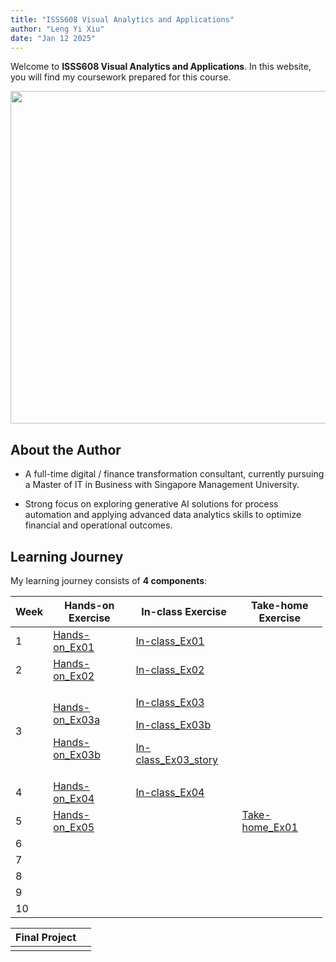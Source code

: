 ```yaml
---
title: "ISSS608 Visual Analytics and Applications"
author: "Leng Yi Xiu"
date: "Jan 12 2025"
---
```


Welcome to **ISSS608 Visual Analytics and Applications**. In this website, you will find my coursework prepared for this course.

![](images/pic.png){fig-align="center" width="532"}

## About the Author

-   A full-time digital / finance transformation consultant, currently pursuing a Master of IT in Business with Singapore Management University.

-   Strong focus on exploring generative AI solutions for process automation and applying advanced data analytics skills to optimize financial and operational outcomes.

## Learning Journey

My learning journey consists of **4 components**:

+---------+--------------------------------------------------------------------------------------------------------------+------------------------------------------------------------------------------------------------------------------------------------+----------------------------------------------------------------------------------------------------------------+
| Week    | Hands-on Exercise                                                                                            | In-class Exercise                                                                                                                  | Take-home Exercise                                                                                             |
+=========+==============================================================================================================+====================================================================================================================================+================================================================================================================+
| 1       | [Hands-on_Ex01](https://isss608visualanalytics-yxleng.netlify.app/hands-on_ex/hands-on_ex01/hands-on_ex01)   | [In-class_Ex01](https://public.tableau.com/app/profile/yi.xiu.leng/viz/In-class_Ex01_17371864393520/Dashboard)                     |                                                                                                                |
+---------+--------------------------------------------------------------------------------------------------------------+------------------------------------------------------------------------------------------------------------------------------------+----------------------------------------------------------------------------------------------------------------+
| 2       | [Hands-on_Ex02](https://isss608visualanalytics-yxleng.netlify.app/hands-on_ex/hands-on_ex02/hands-on_ex02)   | [In-class_Ex02](https://public.tableau.com/app/profile/yi.xiu.leng/viz/In-class_Ex02_17378027610090/Dashboard2)                    |                                                                                                                |
+---------+--------------------------------------------------------------------------------------------------------------+------------------------------------------------------------------------------------------------------------------------------------+----------------------------------------------------------------------------------------------------------------+
| 3       | [Hands-on_Ex03a](https://isss608visualanalytics-yxleng.netlify.app/hands-on_ex/hands-on_ex03/hands-on_ex03)  | [In-class_Ex03](https://public.tableau.com/app/profile/yi.xiu.leng/viz/In-class_Ex03_17383895770530/Dashboard3)                    |                                                                                                                |
|         |                                                                                                              |                                                                                                                                    |                                                                                                                |
|         | [Hands-on_Ex03b](https://isss608visualanalytics-yxleng.netlify.app/hands-on_ex/hands-on_ex03/hands-on_ex03b) | [In-class_Ex03b](https://public.tableau.com/app/profile/yi.xiu.leng/viz/In-class_Ex03b_17383925691900/SalesvsProfitbymonthandyear) |                                                                                                                |
|         |                                                                                                              |                                                                                                                                    |                                                                                                                |
|         |                                                                                                              | [In-class_Ex03_story](https://public.tableau.com/app/profile/yi.xiu.leng/viz/In-class_Ex03_story_17383934368820/Storyboard)        |                                                                                                                |
+---------+--------------------------------------------------------------------------------------------------------------+------------------------------------------------------------------------------------------------------------------------------------+----------------------------------------------------------------------------------------------------------------+
| 4       | [Hands-on_Ex04](https://isss608visualanalytics-yxleng.netlify.app/hands-on_ex/hands-on_ex04/hands-on_ex04)   | [In-class_Ex04](https://isss608visualanalytics-yxleng.netlify.app/in-class_ex/in-class_ex04/in-class_ex04)                         |                                                                                                                |
+---------+--------------------------------------------------------------------------------------------------------------+------------------------------------------------------------------------------------------------------------------------------------+----------------------------------------------------------------------------------------------------------------+
| 5       | [Hands-on_Ex05](https://isss608visualanalytics-yxleng.netlify.app/hands-on_ex/hands-on_ex05/hands-on_ex05)   |                                                                                                                                    | [Take-home_Ex01](https://isss608visualanalytics-yxleng.netlify.app/take-home_ex/take-home_ex01/take-home_ex01) |
+---------+--------------------------------------------------------------------------------------------------------------+------------------------------------------------------------------------------------------------------------------------------------+----------------------------------------------------------------------------------------------------------------+
| 6       |                                                                                                              |                                                                                                                                    |                                                                                                                |
+---------+--------------------------------------------------------------------------------------------------------------+------------------------------------------------------------------------------------------------------------------------------------+----------------------------------------------------------------------------------------------------------------+
| 7       |                                                                                                              |                                                                                                                                    |                                                                                                                |
+---------+--------------------------------------------------------------------------------------------------------------+------------------------------------------------------------------------------------------------------------------------------------+----------------------------------------------------------------------------------------------------------------+
| 8       |                                                                                                              |                                                                                                                                    |                                                                                                                |
+---------+--------------------------------------------------------------------------------------------------------------+------------------------------------------------------------------------------------------------------------------------------------+----------------------------------------------------------------------------------------------------------------+
| 9       |                                                                                                              |                                                                                                                                    |                                                                                                                |
+---------+--------------------------------------------------------------------------------------------------------------+------------------------------------------------------------------------------------------------------------------------------------+----------------------------------------------------------------------------------------------------------------+
| 10      |                                                                                                              |                                                                                                                                    |                                                                                                                |
+---------+--------------------------------------------------------------------------------------------------------------+------------------------------------------------------------------------------------------------------------------------------------+----------------------------------------------------------------------------------------------------------------+

| Final Project |     |
|---------------|-----|
|               |     |
